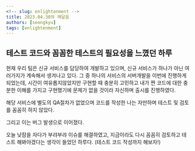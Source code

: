 ```yaml
---
<!-- slug: enlightenment -->
title: 2023.04.30의 깨달음
authors: [seongkyu]
tags: [enlightenment]
---
```


## 테스트 코드와 꼼꼼한 테스트의 필요성을 느꼈던 하루


현재 우리 팀은 신규 서비스를 담당하여 개발하고 있으며, 신규 서비스가 하나가 아닌 여러가지가 계속해서 생겨나고 있다. 그 중 하나의 서비스의 서버개발을 이번에 진행하게 되었는데,
시간이 여유롭지않았지만 구현할 때 충분히 고민하고 내가 짠 코드에 대한 충분한 이해를 가지고 구현했기에 문제가 없을 것이라 자신하며 출시를 진행하였다.

해당 서비스에 별도의 QA절차가 없었으며 코드를 작성한 나는 자만하며 테스트 및 검토를 꼼꼼히 하지 않았다.

그리고 이는 버그 발생으로 이어졌다.

오늘 낮잠을 자다가 부랴부랴 이슈를 해결하였고, 지금이라도 다시 꼼꼼히 검토하고 테스트 해봐야겠다는 생각이 들었던 하루다. (테스트 코드 작성까지 해보자!)